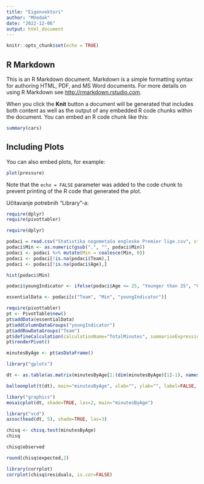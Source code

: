 ```yaml
---
title: "Eigenvektori"
author: "MVedak"
date: "2022-12-06"
output: html_document
---
```


```r
knitr::opts_chunk$set(echo = TRUE)
```

## R Markdown

This is an R Markdown document. Markdown is a simple formatting syntax for authoring HTML, PDF, and MS Word documents. For more details on using R Markdown see <http://rmarkdown.rstudio.com>.

When you click the **Knit** button a document will be generated that includes both content as well as the output of any embedded R code chunks within the document. You can embed an R code chunk like this:

```r
summary(cars)
```

## Including Plots

You can also embed plots, for example:

```r
plot(pressure)
```

Note that the `echo = FALSE` parameter was added to the code chunk to prevent printing of the R code that generated the plot.

Učitavanje potrebnih "Library"-a:
```r
require(dplyr)
require(pivottabler)
```

```r
require(dplyr)

podaci = read.csv("Statistika nogometaša engleske Premier lige.csv", stringsAsFactors = FALSE)
podaci$Min <- as.numeric(gsub(",", "", podaci$Min))
podaci <- podaci %>% mutate(Min = coalesce(Min, 0))
podaci <- podaci[!is.na(podaci$Team),]
podaci <- podaci[!is.na(podaci$Age),]

hist(podaci$Min)

podaci$youngIndicator <- ifelse(podaci$Age <= 25, "Younger than 25", "Older than 25")

essentialData <- podaci[c("Team", "Min", "youngIndicator")]

require(pivottabler)
pt <- PivotTable$new()
pt$addData(essentialData)
pt$addColumnDataGroups("youngIndicator")
pt$addRowDataGroups("Team")
pt$defineCalculation(calculationName="TotalMinutes", summariseExpression="sum(Min)")
pt$renderPivot()
```

```r
minutesByAge <- pt$asDataFrame()

library("gplots")

dt <- as.table(as.matrix(minutesByAge[1:(dim(minutesByAge)[1]-1), names(minutesByAge) != "Total"]))

balloonplot(t(dt), main="minutesByAge", xlab="", ylab="", label=FALSE, show.margins=FALSE)
```

```r
libary("graphics")
mosaicplot(dt, shade=TRUE, las=2, main="minutesByAge")
```

```r
library("vcd")
assoc(head(dt, 5), shade=TRUE, las=3)
```

```r
chisq <- chisq.test(minutesByAge)
chisq
```

```r
chisq$observed
```

```r
round(chisq$expected,2)
```
```r
library(corrplot)
corrplot(chisq$residuals, is.cor=FALSE)
```

